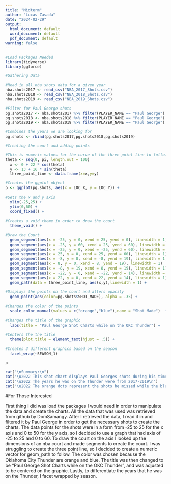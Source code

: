 ---
title: "Midterm"
author: "Lucas Zasada"
date: "2024-02-29"
output:
  html_document: default
  word_document: default
  pdf_document: default
warning: false
---
```{r, echo=FALSE, message=FALSE}
#Load Packages Needed
library(tidyverse)
library(ggforce)
```

```{r, echo=FALSE, message=FALSE}
#Gathering Data

#Read in all nba shots data for a given year
nba.shots2017 <- read_csv("NBA_2017_Shots.csv")
nba.shots2018 <- read_csv("NBA_2018_Shots.csv")
nba.shots2019 <- read_csv("NBA_2019_Shots.csv")

#Filter for Paul George shots
pg.shots2017 <- nba.shots2017 %>% filter(PLAYER_NAME == "Paul George")
pg.shots2018 <- nba.shots2018 %>% filter(PLAYER_NAME == "Paul George")
pg.shots2019 <- nba.shots2019 %>% filter(PLAYER_NAME == "Paul George")

#Combines the years we are looking for
pg.shots <- rbind(pg.shots2017,pg.shots2018,pg.shots2019)
```

```{r, echo=FALSE,warning=FALSE,fig.width = 10, fig.height = 10}
#Creating the court and adding points

#This is numeric values for the curve of the three point line to follow
theta <- seq(0, pi, length.out = 100)
  x <- 0 + 22 * cos(theta)
  y <- 13 + 16 * sin(theta)
  three_point_line <- data.frame(x=x,y=y)

#Creates the ggplot object
p <- ggplot(pg.shots, aes(x = LOC_X, y = LOC_Y)) + 
  
#Sets the x and y axis
  xlim(-25,25) + 
  ylim(0,60) +
  coord_fixed() +
  
#Creates a void theme in order to draw the court
  theme_void() +
  
#Draw the Court
  geom_segment(aes(x = -25, y = 0, xend = 25, yend = 0), linewidth = 1) + 
  geom_segment(aes(x = -25, y = 60, xend = 25, yend = 60), linewidth = 1) +
  geom_segment(aes(x = -25, y = 0, xend = -25, yend = 60), linewidth = 1) +
  geom_segment(aes(x = 25, y = 0, xend = 25, yend = 60), linewidth = 1) + 
  geom_segment(aes(x = -8, y = 0, xend = -8, yend = 19), linewidth = 1) +
  geom_segment(aes(x = 8, y = 0, xend = 8, yend = 19), linewidth = 1)  +
  geom_segment(aes(x = -8, y = 19, xend = 8, yend = 19), linewidth = 1) +
  geom_segment(aes(x = -22, y = 0, xend = -22, yend = 14), linewidth = 1) +
  geom_segment(aes(x = 22, y = 0, xend = 22, yend = 14), linewidth = 1) + 
  geom_path(data = three_point_line, aes(x,y),linewidth = 1) + 
  
#Displays the points on the court and alters opacity
  geom_point(aes(color=pg.shots$SHOT_MADE), alpha = .35) +
  
#Changes the color of the points
  scale_color_manual(values = c("orange","blue"),name = "Shot Made")  +
  
#Changes the title of the graphic
  labs(title = "Paul George Shot Charts while on the OKC Thunder") + 
  
#Centers the the title
  theme(plot.title = element_text(hjust = .5)) + 
  
#Creates 3 different graphics based on the season
  facet_wrap(~SEASON_1)

p
```

```{r,echo=FALSE}
cat("\nSummary:\n")
cat("\u2022 This shot chart displays Paul Georges shots during his time with the Oklahoma City Thunder\n")
cat("\u2022 The years he was on the Thunder were from 2017-2019\n")
cat("\u2022 The orange dots represent the shots he missed while the blue dots represent the shots that he made\n")
```
#For Those Interested

First thing I did was load the packages I would need in order to manipulate the data and create the charts.  All the data that was used was retrieved from github by DomSamangy. After I retrieved the data, I read it in and filtered it by Paul George in order to get the necessary shots to create the charts. The data points for the shots were in a form from -25 to 25 for the x axis and 0 to 50 for the y axis, so I decided to use a graph that had axis of -25 to 25 and 0 to 60. To draw the court on the axis I looked up the dimensions of an nba court and made segments to create the court. I was struggling to create the three point line, so I decided to create a numeric vector for geom_path to follow. The color was chosen because the Oklahoma City Thunder are orange and blue. The title was then changed to be "Paul George Shot Charts while on the OKC Thunder", and was adjusted to be centered on the graphic. Lastly, to differentiate the years that he was on the Thunder, I facet wrapped by season.

